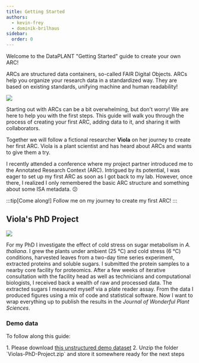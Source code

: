 ```yaml
---
title: Getting Started
authors:
  - kevin-frey
  - dominik-brilhaus
sidebar:
  order: 0
---
```



Welcome to the DataPLANT "Getting Started" guide to create your own ARC!

ARCs are structured data containers, so-called FAIR Digital Objects. ARCs help you organize your research data in a standardized way. They are based on existing standards, unifying machine and human readability!

![](@images/start-here/arc-bag.svg)

Starting out with ARCs can be a bit overwhelming, but don't worry! We are here to help you with the first steps. This guide will walk you through the process of creating your first ARC, adding data to it, and sharing it with collaborators.

Together we will follow a fictional researcher **Viola** on her journey to create her first ARC. Viola is a plant scientist and has heard about ARCs and wants to give them a try.

<ViolaSays>
I recently attended a conference where my project partner introduced me to the Annotated Research Context (ARC). Intrigued by its potential, I was eager to set up my first ARC as soon as I got back to my lab. However, once there, I realized I only remembered the basic ARC structure and something about some ISA metadata. 😕

:::tip[Come along!]
Follow me on my journey to create my first ARC!
:::

</ViolaSays>


## Viola's PhD Project

![](@images/start-here/arc-prototypic.svg)

<ViolaSays>

For my PhD I investigate the effect of cold stress on sugar metabolism in *A. thaliana*. I grew the plants under ambient (25 °C) and cold stress (6 °C) conditions, harvested leaves from a two-day time series experiment, extracted proteins and soluble sugars. I submitted the protein samples to a nearby core facility for proteomics. After a few weeks of iterative consultation with the facility head as well as technicians and computational biologists, I received back a wealth of raw and processed data. The extracted sugars I measured myself via a plate reader assay. From the data I produced figures using a mix of code and statistical software. Now I want to wrap everything up to publish the results in the *Journal of Wonderful Plant Sciences*.

</ViolaSays>


### Demo data

<Card title="Demo data" icon="setting">

To follow along this guide:

  <Steps>
  1. Please download <a href="/nfdi4plants.knowledgebase/Violas-PhD-Project.zip">this unstructured demo dataset</a>
  2. Unzip the folder `Violas-PhD-Project.zip` and store it somewhere ready for the next steps
  </Steps>

</Card>





